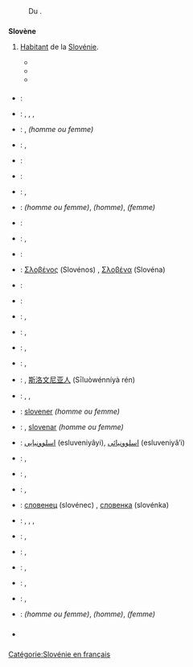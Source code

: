 {{voir/slovene}}

== {{langue|fr}} ==
=== {{S|étymologie}} ===
: Du {{étyl|sl|fr|mot=Sloven|sens=[[Slave]]}}.

=== {{S|nom|fr}} ===
{{fr-rég|slɔ.vɛn|mf=oui}}
'''Slovène''' {{pron|slɔ.vɛn|fr}} {{mf}}
# {{gentilés|fr|d’Europe}} [[habitant|Habitant]] de la [[Slovénie]].
#* {{exemple|lang=fr|Les '''Slovènes''' avaient directement basculé – après deux guerres mondiales – des gracieusetés de l’Empire austro-baroque à la bétonification socialiste.|source={{w|Sylvain Tesson}}, ''Blanc'', Gallimard, 2022, page 227-228}}
#* {{exemple | lang=fr
 | Il faudra toutefois se mesurer au Marseillais Denis Gargaud-Chanut, champion olympique à Rio en 2016, qui a devancé le '''Slovène''' Benjamin Savsek, champion olympique en titre.
 | source=journal ''Le Télégramme'', édition Morlaix, 30 juillet 2022, pages sportives, page 6}}
#* {{exemple | lang=fr
 | Le '''Slovène''' ne participera ni à Gand-Wevelgem, dimanche, ni à À travers la Flandre, mercredi.
 | source=journal ''20 minutes'', édition Paris-IDF, 24 mars 2023, page 14}}

==== {{S|notes}} ====
: {{note-gentilé|nocat}}

==== {{S|traductions}} ====
{{trad-début}}
* {{T|af}} : {{trad-|af|Sloween}}
* {{T|de}} : {{trad+|de|Slowene}}, {{trad-|de|Windischer|m}}, {{trad+|de|Slowenin}}, {{trad-|de|Windische|f}}
* {{T|en}} : {{trad+|en|Slovene}}, {{trad+|en|Slovenian}} {{US|nocat=1}} ''(homme ou femme)''
* {{T|bg}} : {{trad-|bg|словенец|m|tr=slovenec}}, {{trad-|bg|словенка|f|tr=slovenka}}
* {{T|hr}} : {{trad+|hr|Slovenac}}
* {{T|da}} : {{trad-|da|slovener|c}}
* {{T|es}} : {{trad+|es|esloveno|m}}, {{trad+|es|eslovena|f}}
* {{T|eo}} : {{trad-|eo|sloveno}} ''(homme ou femme)'', {{trad-|eo|sloveniĉo}} ''(homme)'', {{trad-|eo|slovenino}} ''(femme)''
* {{T|et}} : {{trad-|et|sloveeni}}
* {{T|fi}} : {{trad+|fi|sloveeni}}, {{trad+|fi|slovenialainen}}
* {{T|ga}} : {{trad-|ga|Slóivéanach|m}}
* {{T|el}} : [[Σλοβένος]] (Slovénos) {{m}}, [[Σλοβένα]] (Slovéna) {{f}}
* {{T|hu}} : {{trad+|hu|szlovén}}
* {{T|is}} : {{trad-|is|Slóveni|m}}
* {{T|it}} : {{trad+|it|sloveno|m}}, {{trad+|it|slovena|f}}
* {{T|ja}} : {{trad-|ja|スロヴェニア人|R=suroveniajin}}, {{trad-|ja|スロベニア人|R=surobeniajin}}
* {{T|lv}} : {{trad-|lv|slovēnis|m}}, {{trad-|lv|slovēniete|f}}
* {{T|lt}} : {{trad+|lt|slovėnas|m}}, {{trad+|lt|slovėnė|f}}
* {{T|cmn}} : {{trad-|zh|斯洛文尼亞人}}, [[斯洛文尼亚人]] (Sīluòwénníyà rén)
* {{T|nl}} : {{trad+|nl|Sloveen}}, {{trad-|nl|Sloveniër|m}}, {{trad+|nl|Sloveense|f}}
* {{T|nb}} : [[slovener]] {{m}} ''(homme ou femme)''
* {{T|nn}} : {{trad-|no|sloven}}, [[slovenar]] {{m}} ''(homme ou femme)''
* {{T|fa}} : [[اسلوونیایی]] (esluveniyâyi), [[اسلوونیائی]] (esluveniyâ’i)
* {{T|pl}} : {{trad+|pl|Słoweniec|m}}, {{trad+|pl|Słowenka|f}}
* {{T|pt}} : {{trad+|pt|esloveno|m}}, {{trad-|pt|eslovena|f}}
* {{T|ro}} : {{trad+|ro|sloven|m}}, {{trad+|ro|slovenă|f}}
* {{T|ru}} : [[словенец]] (slovénec) {{m}}, [[словенка]] (slovénka) {{f}}
* {{T|sh}} : {{trad-|sh|Словенац}}, {{trad+|sh|Slovenac|m}}, {{trad-|sh|Словенка}}, {{trad-|sh|Slovenka|f}}
* {{T|sk}} : {{trad-|sk|Slovinec|m}}, {{trad-|sk|Slovinka|f}}
* {{T|sl}} : {{trad|sl|Slovenec|m}}, {{trad-|sl|Slovenka|f}}
* {{T|sv}} : {{trad+|sv|sloven|m}}, {{trad+|sv|slovenska|f}}
* {{T|cs}} : {{trad+|cs|Slovinec|m}}, {{trad+|cs|Slovinka|f}}
* {{T|tr}} : {{trad+|tr|Sloven}}, {{trad+|tr|Slovenyalı}}
* {{T|vo}} : {{trad+|vo|Sloveniyänan}} ''(homme ou femme)'', {{trad-|vo|hi-Sloveniyänan}} ''(homme)'', {{trad-|vo|ji-Sloveniyänan}} ''(femme)''
{{trad-fin}}

=== {{S|prononciation}} ===
* {{écouter|lang=fr|France (Muntzenheim)|audio=LL-Q150 (fra)-0x010C-Slovène.wav}}

=== {{S|anagrammes}} ===
{{voir anagrammes|fr}}

[[Catégorie:Slovénie en français]]
